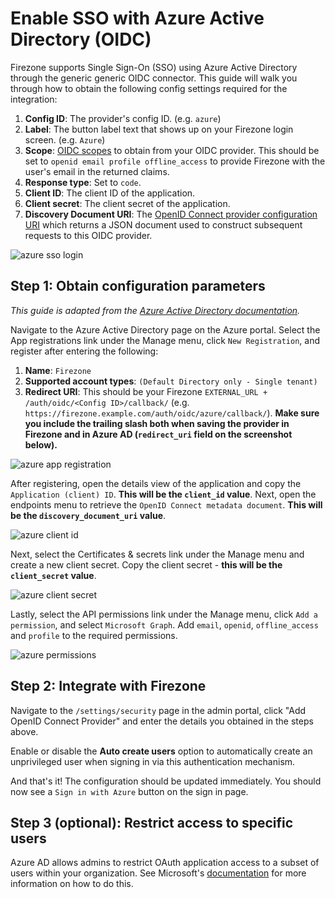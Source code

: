 
# Enable SSO with Azure Active Directory (OIDC)

Firezone supports Single Sign-On (SSO) using Azure Active Directory through the
generic generic OIDC connector. This guide will walk you through how to obtain
the following config settings required for the integration:

1. **Config ID**: The provider's config ID. (e.g. `azure`)
1. **Label**: The button label text that shows up on your Firezone login screen.
   (e.g. `Azure`)
1. **Scope**:
   [OIDC scopes](https://openid.net/specs/openid-connect-basic-1_0.html#Scopes)
   to obtain from your OIDC provider. This should be set to
   `openid email profile offline_access` to provide Firezone with the user's
   email in the returned claims.
1. **Response type**: Set to `code`.
1. **Client ID**: The client ID of the application.
1. **Client secret**: The client secret of the application.
1. **Discovery Document URI**: The
   [OpenID Connect provider configuration URI](https://openid.net/specs/openid-connect-discovery-1_0.html#ProviderConfig)
   which returns a JSON document used to construct subsequent requests to this
   OIDC provider.

<Image
  alt="azure sso login"
  src="/images/azure-sso-login.gif"
  width={960}
  height={540}
/>

## Step 1: Obtain configuration parameters

_This guide is adapted from the
[Azure Active Directory documentation](https://docs.microsoft.com/en-us/azure/active-directory/fundamentals/auth-oidc)._

Navigate to the Azure Active Directory page on the Azure portal. Select the App
registrations link under the Manage menu, click `New Registration`, and register
after entering the following:

1. **Name**: `Firezone`
1. **Supported account types**: `(Default Directory only - Single tenant)`
1. **Redirect URI**: This should be your Firezone
   `EXTERNAL_URL + /auth/oidc/<Config ID>/callback/` (e.g.
   `https://firezone.example.com/auth/oidc/azure/callback/`). **Make sure you
   include the trailing slash both when saving the provider in Firezone and in
   Azure AD (`redirect_uri` field on the screenshot below).**

<Image
  alt="azure app registration"
  src="/images/azure-app-registration.png"
  width={960}
  height={540}
/>

After registering, open the details view of the application and copy the
`Application (client) ID`. **This will be the `client_id` value**. Next, open
the endpoints menu to retrieve the `OpenID Connect metadata document`. **This
will be the `discovery_document_uri` value**.

<Image
  alt="azure client id"
  src="/images/azure-client-id.png"
  width={960}
  height={540}
/>

Next, select the Certificates & secrets link under the Manage menu and create a
new client secret. Copy the client secret - **this will be the `client_secret`
value**.

<Image
  alt="azure client secret"
  src="/images/azure-client-secret.png"
  width={960}
  height={540}
/>

Lastly, select the API permissions link under the Manage menu, click
`Add a permission`, and select `Microsoft Graph`. Add `email`, `openid`,
`offline_access` and `profile` to the required permissions.

<Image
  alt="azure permissions"
  src="/images/azure-permissions.png"
  width={960}
  height={540}
/>

## Step 2: Integrate with Firezone

Navigate to the `/settings/security` page in the admin portal, click "Add OpenID
Connect Provider" and enter the details you obtained in the steps above.

Enable or disable the **Auto create users** option to automatically create an
unprivileged user when signing in via this authentication mechanism.

And that's it! The configuration should be updated immediately. You should now
see a `Sign in with Azure` button on the sign in page.

## Step 3 (optional): Restrict access to specific users

Azure AD allows admins to restrict OAuth application access to a subset of users
within your organization. See Microsoft's
[documentation](https://docs.microsoft.com/en-us/azure/active-directory/develop/howto-restrict-your-app-to-a-set-of-users)
for more information on how to do this.
